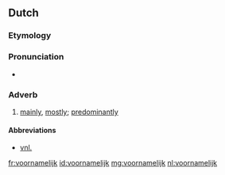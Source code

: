 ==Dutch==
===Etymology===
{{suffix|voornaam|lijk|lang=nl}}

===Pronunciation===
* {{audio|Nl-voornamelijk.ogg|audio}}

===Adverb===
{{nl-adj|-}}

# [[mainly]], [[mostly]]; [[predominantly]]

====Abbreviations====
* [[vnl.]]

[[fr:voornamelijk]]
[[id:voornamelijk]]
[[mg:voornamelijk]]
[[nl:voornamelijk]]